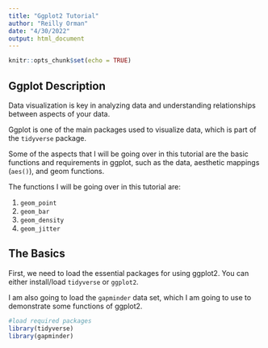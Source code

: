 ```yaml
---
title: "Ggplot2 Tutorial"
author: "Reilly Orman"
date: "4/30/2022"
output: html_document
---
```


```r
knitr::opts_chunk$set(echo = TRUE)
```

## Ggplot Description

Data visualization is key in analyzing data and understanding relationships between aspects of your data. 

Ggplot is one of the main packages used to visualize data, which is part of the `tidyverse` package. 

Some of the aspects that I will be going over in this tutorial are the basic functions and requirements in ggplot, such as the data, aesthetic mappings (`aes()`), and geom functions. 

The functions I will be going over in this tutorial are:

1. `geom_point`
2. `geom_bar`
3. `geom_density`
4. `geom_jitter`

## The Basics

First, we need to load the essential packages for using ggplot2. You can either install/load `tidyverse` or `ggplot2`. 

I am also going to load the `gapminder` data set, which I am going to use to demonstrate some functions of ggplot2.

```r
#load required packages
library(tidyverse)
library(gapminder)
```


